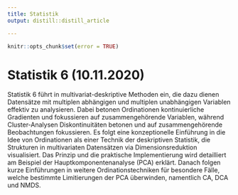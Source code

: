 ```yaml
---
title: Statistik
output: distill::distill_article

---
```


```r
knitr::opts_chunk$set(error = TRUE)
```
# Statistik 6 (10.11.2020)

Statistik 6 führt in multivariat-deskriptive Methoden ein, die dazu dienen Datensätze mit multiplen abhängigen und multiplen unabhängigen Variablen effektiv zu analysieren. Dabei betonen Ordinationen kontinuierliche Gradienten und fokussieren auf zusammengehörende Variablen, während Cluster-Analysen Diskontinuitäten betonen und auf zusammengehörende Beobachtungen fokussieren. Es folgt eine konzeptionelle Einführung in die Idee von Ordinationen als einer Technik der deskriptiven Statistik, die Strukturen in multivariaten Datensätzen via Dimensionsreduktion visualisiert. Das Prinzip und die praktische Implementierung wird detailliert am Beispiel der Hauptkomponentenanalyse (PCA) erklärt. Danach folgen kurze Einführungen in weitere Ordinationstechniken für besondere Fälle, welche bestimmte Limitierungen der PCA überwinden, namentlich CA, DCA und NMDS.
